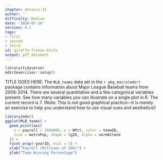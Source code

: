 ```yaml
---
chapter: dataviz-II
author: ''
difficulty: Medium
date: '2020-07-14'
version: 0.1
tags:
- first
- second
- third
id: giraffe-freeze-knife
output: pdf_document
---
```


```r
library(tidyverse)
mdsr2exercises::setup()
```

TITLE GOES HERE: The `MLB_teams` data set in the `r pkg_macro(mdsr)` package contains information about Major League Baseball teams from 2008--2014. There are several quantitative and a few categorical variables present. See how many variables you can illustrate on a single plot in R. The current record is 7. (Note: This is *not* good graphical practice---it is merely an exercise to help you understand how to use visual cues and aesthetics!)


<!--begin-answer-->
```r
library(mdsr)
ggplot(MLB_teams) +
  geom_point(aes(
    x = payroll / 1000000, y = WPct, color = teamID,
    size = metroPop, shape = lgID, alpha = normAttend
  )) +
  facet_wrap(~yearID, ncol = 1) +
  xlab("Payroll (Millions of USD)") +
  ylab("Team Winning Percentage")
```
<!--end-answer-->


